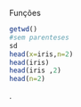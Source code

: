
Funções
```{r}
getwd()
#sem parenteses
sd
head(x=iris,n=2)
head(iris)
head(iris ,2)
head(n=2)
```
.
